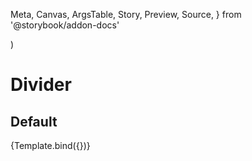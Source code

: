   Meta,
  Canvas,
  ArgsTable,
  Story,
  Preview,
  Source,
} from '@storybook/addon-docs'

<Meta title="Components/Layout/Divider" component={VBSDivider} />

  <div class="py-10">
    <VBSDivider {...args} />
  </div>
)

# Divider

## Default

<Canvas>
  <Story name="Default">{Template.bind({})}</Story>
</Canvas>
